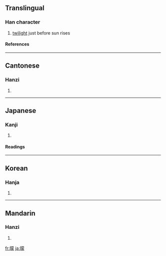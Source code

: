 ==Translingual==
===Han character===
{{Han char|rn=72|rad=日|as=13|sn=17|four=6403<sub>2</sub>|canj=日廿月人 (ATBO)}}
# [[twilight]] just before sun rises
====References====
{{Han ref|kx=0501.070|dkj=14223|dj=0871.160|hdz=21537.210|uh=66DA|ud=26330|bh=EFDA|bd=61402}}

----
==Cantonese==
===Hanzi===
{{yue-hanzi|jyut=|y=[[mung4]]}}
# {{defn|Cantonese}}

----
==Japanese==
===Kanji===
{{ja-kanji|grade=|rs=日13}}
# {{defn|Japanese}} 
====Readings====
{{ja-readings|on=[[ぼう]] (bō), [[もう]] (mō)|kun=[[くらい]] (kurai)}}

----
==Korean==
===Hanja===
{{ko-hanja|hangeul=몽|eumhun=|rv=mong|mr=mong|y=mong}}
# {{defn|Korean}}

----
==Mandarin==
===Hanzi===
{{cmn-hanzi|pin=[[méng]] ([[meng2]]), [[qū]] ([[qu1]])|wg=[[meng]]<sup>2</sup>, [[ch'ü]]<sup>1</sup>}}
# {{defn|Mandarin}}

[[fr:曚]]
[[ja:曚]]